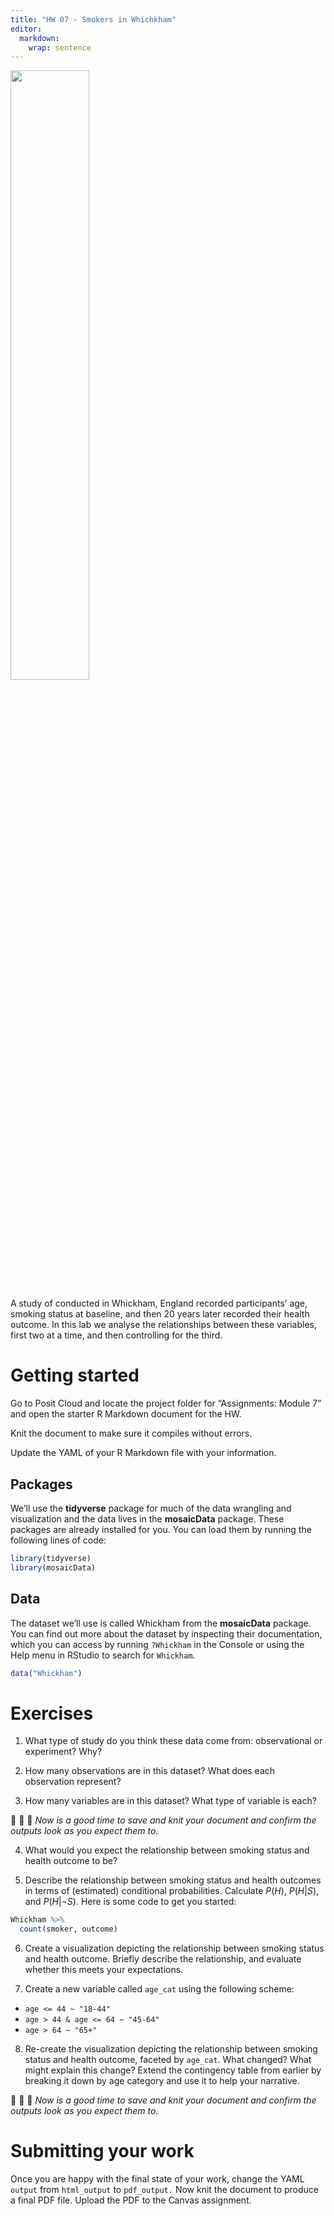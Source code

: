 ```yaml
---
title: "HW 07 - Smokers in Whichkham"
editor: 
  markdown: 
    wrap: sentence
---
```


![](img/whickham.png){fig-align="center" width=50%}

A study of conducted in Whickham, England recorded participants' age, smoking status at baseline, and then 20 years later recorded their health outcome.
In this lab we analyse the relationships between these variables, first two at a time, and then controlling for the third.

<!-- # Learning goals -->

<!-- -   Calculating conditional probabilities -->
<!-- -   Visualising relationships between variables -->
<!-- -   Discovering Simpson's paradox via visualisations -->

<!-- # Getting started -->

<!-- Go to the course GitHub organization and locate your homework repo, clone it in RStudio and open the R Markdown document. -->
<!-- Knit the document to make sure it compiles without errors. -->

# Getting started

Go to Posit Cloud and locate the project folder for "Assignments: Module 7" and open the starter R Markdown document for the HW.

Knit the document to make sure it compiles without errors.

Update the YAML of your R Markdown file with your information.

## Packages

We'll use the **tidyverse** package for much of the data wrangling and visualization and the data lives in the **mosaicData** package.
These packages are already installed for you.
You can load them by running the following lines of code:

```r
library(tidyverse) 
library(mosaicData) 
```

## Data

The dataset we'll use is called Whickham from the **mosaicData** package.
You can find out more about the dataset by inspecting their documentation, which you can access by running `?Whickham` in the Console or using the Help menu in RStudio to search for `Whickham`.

```r
data("Whickham")
```


# Exercises

1.  What type of study do you think these data come from: observational or experiment?
    Why?
    
2.  How many observations are in this dataset?
    What does each observation represent?

3.  How many variables are in this dataset?
    What type of variable is each?
   
🧶 👀 💾   *Now is a good time to save and knit your document and confirm the outputs look as you expect them to.*

4.  What would you expect the relationship between smoking status and health outcome to be?

5. Describe the relationship between smoking status and health outcomes in terms of (estimated) conditional probabilities. Calculate $P(H)$, $P(H|S)$, and $P(H|\neg S)$.  Here is some code to get you started:

```r
Whickham %>%
  count(smoker, outcome)
```

6.  Create a visualization depicting the relationship between smoking status and health outcome. Briefly describe the relationship, and evaluate whether this meets your expectations.

7.  Create a new variable called `age_cat` using the following scheme:
  -   `age <= 44 ~ "18-44"`
  -   `age > 44 & age <= 64 ~ "45-64"`
  -   `age > 64 ~ "65+"`

8.  Re-create the visualization depicting the relationship between smoking status and health outcome, faceted by `age_cat`. What changed? What might explain this change? Extend the contingency table from earlier by breaking it down by age category and use it to help your narrative.

🧶 👀 💾   *Now is a good time to save and knit your document and confirm the outputs look as you expect them to.*

# Submitting your work

Once you are happy with the final state of your work, change the YAML `output` from `html_output` to `pdf_output.` Now knit the document to produce a final PDF file. Upload the PDF to the Canvas assignment.  
